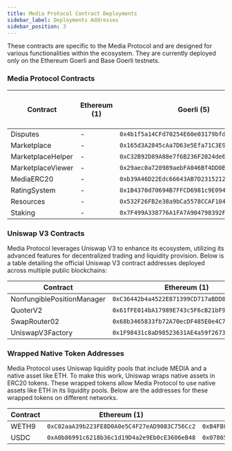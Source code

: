 ```yaml
---
title: Media Protocol Contract Deployments
sidebar_label: Deployments Addresses
sidebar_position: 3
---
```


These contracts are specific to the Media Protocol and are designed for various functionalities within the ecosystem. They are currently deployed only on the Ethereum Goerli and Base Goerli testnets. 

### Media Protocol Contracts

| Contract            | Ethereum (1) | Goerli (5)                                       | Optimism (10) | Binance Smart Chain (56) | Polygon (137) | Arbitrum (42161) | Base (8453) | Base Goerli (84531)                      | Base Sepolia (84532)                         | Ethereum Sepolia (11155111)                  |
|---------------------|--------------|----------------------------------------------|---------------|--------------------------|---------------|------------------|-------------|----------------------------------------------|----------------------------------------------|----------------------------------------------|
| Disputes            | -            | `0x4b1f5a14CFd70254E60e03179bfd23B41d05012C` | -             | -                        | -             | -                | -           | `0x4b1f5a14CFd70254E60e03179bfd23B41d05012C` | `0x983A1BA3b44D0F0cBfF01F09206bbbfFcaE4b77d` | `0x1Bf7f9332c43289cfAEA6b791f89BD6156Aab843` |
| Marketplace         | -            | `0x165d3A2845cAa7D63e5Efa71C3E9B6061F9fBe1A` | -             | -                        | -             | -                | -           | `0x165d3A2845cAa7D63e5Efa71C3E9B6061F9fBe1A` | `0x6E51B3a19F114013E5Dc09D0477a536c7E4e0207` | `0x77922D037e74C9bA2EDfc1019329BeE741563372` |
| MarketplaceHelper   | -            | `0xC32B92D89A88e7f6B236F2024de68b1c0A6e45a4` | -             | -                        | -             | -                | -           | `0xC32B92D89A88e7f6B236F2024de68b1c0A6e45a4` | `0xf839Ab8F5E582b4B6546ADdc851e1ddD408526eC` | `0x173e45E4616a5b2fF415397176f380993C4aba51` |
| MarketplaceViewer   | -            | `0x29aec0a720989aebFA046Bf4DD0BE0768d313D17` | -             | -                        | -             | -                | -           | `0x29aec0a720989aebFA046Bf4DD0BE0768d313D17` | `0x173e45E4616a5b2fF415397176f380993C4aba51` | `0x6E51B3a19F114013E5Dc09D0477a536c7E4e0207` |
| MediaERC20          | -            | `0xb39A46D22Edc66643AB7D23152123DE687Fa69bB` | -             | -                        | -             | -                | -           | `0xb39A46D22Edc66643AB7D23152123DE687Fa69bB` | `0xC7F3ec6e0259ce1E2BEAbAc42e2f0478CA8D74e1` | `0x4993d8C4263bc32A608F669547D0Bc4Ac2a67e40` |
| RatingSystem        | -            | `0x1B4370d70694B7FFCD6981c9E094fE00faBC667e` | -             | -                        | -             | -                | -           | `0x1B4370d70694B7FFCD6981c9E094fE00faBC667e` | `0x0bEDD5606a064bB2026D0C456DD482CaA7B43d37` | `0x983A1BA3b44D0F0cBfF01F09206bbbfFcaE4b77d` |
| Resources           | -            | `0x532F26FB2e38a9bCa5578CCAF104CdfDFCd1FF2E` | -             | -                        | -             | -                | -           | `0x532F26FB2e38a9bCa5578CCAF104CdfDFCd1FF2E` | `0x6A1642742506d09889c4BDdD93C90e6c86F7c232` | `0xC7F3ec6e0259ce1E2BEAbAc42e2f0478CA8D74e1` |
| Staking             | -            | `0x7F499A338776A1FA7A904798392F7985252EFdCB` | -             | -                        | -             | -                | -           | `0x7F499A338776A1FA7A904798392F7985252EFdCB` | `0x77922D037e74C9bA2EDfc1019329BeE741563372` | `0x6A1642742506d09889c4BDdD93C90e6c86F7c232` |

### Uniswap V3 Contracts

Media Protocol leverages Uniswap V3 to enhance its ecosystem, utilizing its advanced features for decentralized trading and liquidity provision. Below is a table detailing the official Uniswap V3 contract addresses deployed across multiple public blockchains:

| Contract                      | Ethereum (1)                                 | Goerli (5)                                   | Optimism (10)                                | Binance Smart Chain (56)                     | Polygon (137)                                | Arbitrum (42161)                             | Base (8453)                                  | Base Goerli (84531)                          | Base Sepolia (84532)                         | Ethereum Sepolia (11155111)                  |
|-------------------------------|----------------------------------------------|----------------------------------------------|----------------------------------------------|----------------------------------------------|----------------------------------------------|----------------------------------------------|----------------------------------------------|----------------------------------------------|----------------------------------------------|----------------------------------------------|
| NonfungiblePositionManager    | `0xC36442b4a4522E871399CD717aBDD847Ab11FE88` | `0xC36442b4a4522E871399CD717aBDD847Ab11FE88` | `0xC36442b4a4522E871399CD717aBDD847Ab11FE88` | `0x7b8A01B39D58278b5DE7e48c8449c9f4F5170613` | `0xC36442b4a4522E871399CD717aBDD847Ab11FE88` | `0xC36442b4a4522E871399CD717aBDD847Ab11FE88` | `0x03a520b32C04BF3bEEf7BEb72E919cf822Ed34f1` | `0x3c61369ef0D1D2AFa70d8feC2F31C5D6Ce134F30` | `0x27F971cb582BF9E50F397e4d29a5C7A34f11faA2` | `0x1238536071E1c677A632429e3655c799b22cDA52` |
| QuoterV2                      | `0x61fFE014bA17989E743c5F6cB21bF9697530B21e` | `0x61fFE014bA17989E743c5F6cB21bF9697530B21e` | `0x61fFE014bA17989E743c5F6cB21bF9697530B21e` | `0x78D78E420Da98ad378D7799bE8f4AF69033EB077` | `0x61fFE014bA17989E743c5F6cB21bF9697530B21e` | `0x61fFE014bA17989E743c5F6cB21bF9697530B21e` | `0x3d4e44Eb1374240CE5F1B871ab261CD16335B76a` | `0xedf539058e28E5937dAef3f69cEd0b25fbE66Ae9` | `0xC5290058841028F1614F3A6F0F5816cAd0df5E27` | `0xEd1f6473345F45b75F8179591dd5bA1888cf2FB3` |
| SwapRouter02                  | `0x68b3465833fb72A70ecDF485E0e4C7bD8665Fc45` | `0x68b3465833fb72A70ecDF485E0e4C7bD8665Fc45` | `0x68b3465833fb72A70ecDF485E0e4C7bD8665Fc45` | `0xB971eF87ede563556b2ED4b1C0b0019111Dd85d2` | `0x68b3465833fb72A70ecDF485E0e4C7bD8665Fc45` | `0x68b3465833fb72A70ecDF485E0e4C7bD8665Fc45` | `0x2626664c2603336E57B271c5C0b26F421741e481` | `0x8357227D4eDc78991Db6FDB9bD6ADE250536dE1d` | `0x94cC0AaC535CCDB3C01d6787D6413C739ae12bc4` | `0x3bFA4769FB09eefC5a80d6E87c3B9C650f7Ae48E` |
| UniswapV3Factory              | `0x1F98431c8aD98523631AE4a59f267346ea31F984` | `0x1F98431c8aD98523631AE4a59f267346ea31F984` | `0x1F98431c8aD98523631AE4a59f267346ea31F984` | `0xdB1d10011AD0Ff90774D0C6Bb92e5C5c8b4461F7` | `0x1F98431c8aD98523631AE4a59f267346ea31F984` | `0x1F98431c8aD98523631AE4a59f267346ea31F984` | `0x33128a8fC17869897dcE68Ed026d694621f6FDfD` | `0x9323c1d6D800ed51Bd7C6B216cfBec678B7d0BC2` | `0x4752ba5DBc23f44D87826276BF6Fd6b1C372aD24` | `0x0227628f3F023bb0B980b67D528571c95c6DaC1c` |


### Wrapped Native Token Addresses

Media Protocol uses Uniswap liquidity pools that include MEDIA and a native asset like ETH. To make this work, Uniswap wraps native assets in ERC20 tokens. These wrapped tokens allow Media Protocol to use native assets like ETH in its liquidity pools. Below are the addresses for these wrapped tokens on different networks.


| Contract                     | Ethereum (1)                                 | Goerli (5)                                   | Optimism (10)                                | Binance Smart Chain (56)                     | Polygon (137)                                | Arbitrum (42161)                             | Base (8453)                                  | Base Goerli (84531)                          | Base Sepolia (84532)                         | Ethereum Sepolia (11155111)                  |
|------------------------------|----------------------------------------------|----------------------------------------------|----------------------------------------------|----------------------------------------------|----------------------------------------------|----------------------------------------------|----------------------------------------------|----------------------------------------------|----------------------------------------------|----------------------------------------------|
| WETH9                        | `0xC02aaA39b223FE8D0A0e5C4F27eAD9083C756Cc2` | `0xB4FBF271143F4FBf7B91A5ded31805e42b2208d6` | `0x4200000000000000000000000000000000000006` | `0xbb4CdB9CBd36B01bD1cBaEBF2De08d9173bc095c` | `0x0d500B1d8E8eF31E21C99d1Db9A6444d3ADf1270` | `0x82aF49447D8a07e3bd95BD0d56f35241523fBab1` | `0x4200000000000000000000000000000000000006` | `0x4200000000000000000000000000000000000006` | `0x4200000000000000000000000000000000000006` | `0xfFf9976782d46CC05630D1f6eBAb18b2324d6B14` |
| USDC                         | `0xA0b86991c6218b36c1d19D4a2e9Eb0cE3606eB48` | `0x07865c6E87B9F70255377e024ace6630C1Eaa37F` | `0x0b2c639c533813f4aa9d7837caf62653d097ff85` | `0x8AC76a51cc950d9822D68b83fE1Ad97B32Cd580d` | `0x3c499c542cEF5E3811e1192ce70d8cC03d5c3359` | `0xaf88d065e77c8cC2239327C5EDb3A432268e5831` | `0x833589fCD6eDb6E08f4c7C32D4f71b54bdA02913` | `0xf175520c52418dfe19c8098071a252da48cd1c19` | `0x036CbD53842c5426634e7929541eC2318f3dCF7e` | `0x1c7d4b196cb0c7b01d743fbc6116a902379c7238` |